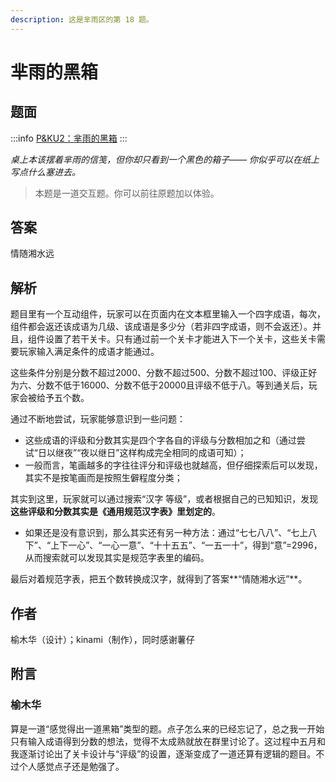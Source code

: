 ```yaml
---
description: 这是芈雨区的第 18 题。
---
```


# 芈雨的黑箱

## 题面

:::info
[P\&KU2：芈雨的黑箱](https://pnku2.pkupuzzle.art/#/game/miyu/prob_18)
:::

_桌上本该摆着芈雨的信笺，但你却只看到一个黑色的箱子——_
_你似乎可以在纸上写点什么塞进去。_

> 本题是一道交互题。你可以前往原题加以体验。

## 答案

情随湘水远

## 解析

题目里有一个互动组件，玩家可以在页面内在文本框里输入一个四字成语，每次，组件都会返还该成语为几级、该成语是多少分（若非四字成语，则不会返还）。并且，组件设置了若干关卡。只有通过前一个关卡才能进入下一个关卡，这些关卡需要玩家输入满足条件的成语才能通过。

这些条件分别是分数不超过2000、分数不超过500、分数不超过100、评级正好为六、分数不低于16000、分数不低于20000且评级不低于八。等到通关后，玩家会被给予五个数。

通过不断地尝试，玩家能够意识到一些问题：

- 这些成语的评级和分数其实是四个字各自的评级与分数相加之和（通过尝试“日以继夜”“夜以继日”这样构成完全相同的成语可知）；
- 一般而言，笔画越多的字往往评分和评级也就越高，但仔细探索后可以发现，其实不是按笔画而是按照生僻程度分类；

其实到这里，玩家就可以通过搜索“汉字 等级”，或者根据自己的已知知识，发现**这些评级和分数其实是《通用规范汉字表》里划定的**。

- 如果还是没有意识到，那么其实还有另一种方法：通过“七七八八”、“七上八下”、“上下一心”、“一心一意”、“十十五五”、“一五一十”，得到“意”=2996，从而搜索就可以发现其实是规范字表里的编码。

最后对着规范字表，把五个数转换成汉字，就得到了答案**“情随湘水远”**。

## 作者

榆木华（设计）；kinami（制作），同时感谢薯仔

## 附言

### 榆木华

算是一道“感觉得出一道黑箱”类型的题。点子怎么来的已经忘记了，总之我一开始只有输入成语得到分数的想法，觉得不太成熟就放在群里讨论了。这过程中五月和我逐渐讨论出了关卡设计与“评级”的设置，逐渐变成了一道还算有逻辑的题目。不过个人感觉点子还是勉强了。
